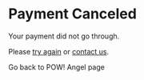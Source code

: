 # Payment Canceled

Your payment did not go through.

Please [try again](/angels) or
[contact us](mailto://pow@raae.codes).

<ButtonLink href="/angels">
  Go back to POW! Angel page
</ButtonLink>
